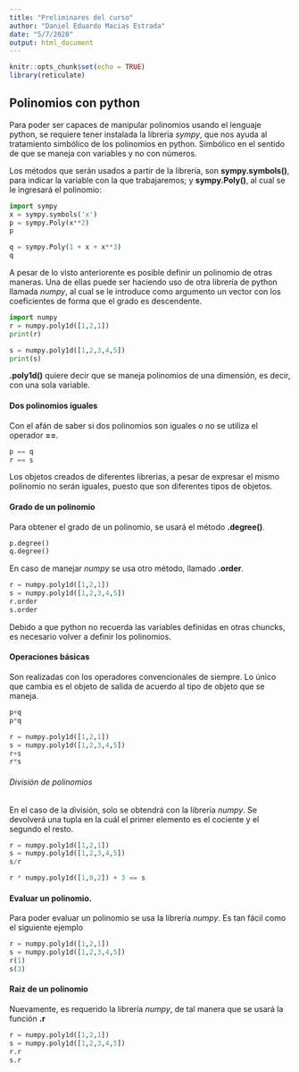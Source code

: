 ```yaml
---
title: "Preliminares del curso"
author: "Daniel Eduardo Macias Estrada"
date: "5/7/2020"
output: html_document
---
```


```r
knitr::opts_chunk$set(echo = TRUE)
library(reticulate)
```

## Polinomios con python
Para poder ser capaces de manipular polinomios usando el lenguaje python, se requiere tener instalada la libreria *sympy*, que nos ayuda al tratamiento simbólico de los polinomios en python. Simbólico en el sentido de que se maneja con variables y no con números.

Los métodos que serán usados a partir de la libreria, son **sympy.symbols()**, para indicar la variable con la que trabajaremos; y **sympy.Poly()**, al cual se le ingresará el polinomio: 

```python
import sympy
x = sympy.symbols('x')
p = sympy.Poly(x**2)
p

q = sympy.Poly(1 + x + x**3)
q
```

A pesar de lo visto anteriorente es posible definir un polinomio de otras maneras. Una de ellas puede ser haciendo uso de otra librería de python llamada *numpy*, al cual se le introduce como argumento un vector con los coeficientes de forma que el grado es descendente.

```python
import numpy
r = numpy.poly1d([1,2,1])
print(r)

s = numpy.poly1d([1,2,3,4,5])
print(s)
```

**.poly1d()** quiere decir que se maneja polinomios de una dimensión, es decir, con una sola variable.

#### Dos polinomios iguales
Con el afán de saber si dos polinomios son iguales o no se utiliza el operador **==**.

```python
p == q
r == s
```

Los objetos creados de diferentes librerias, a pesar de expresar el mismo polinomio no serán iguales, puesto que son diferentes tipos de objetos.

#### Grado de un polinomio
Para obtener el grado de un polinomio, se usará el método **.degree()**. 

```python
p.degree()
q.degree()
```

En caso de manejar *numpy* se usa otro método, llamado **.order**.

```python
r = numpy.poly1d([1,2,1])
s = numpy.poly1d([1,2,3,4,5])
r.order
s.order
```

Debido a que python no recuerda las variables definidas en otras chuncks, es necesario volver a definir los polinomios.


#### Operaciones básicas
Son realizadas con los operadores convencionales de siempre. Lo único que cambia es el objeto de salida de acuerdo al tipo de objeto que se maneja.

```python
p+q
p*q

r = numpy.poly1d([1,2,1])
s = numpy.poly1d([1,2,3,4,5])
r+s
r*s
```

###### División de polinomios
En el caso de la división, solo se obtendrá con la librería *numpy*. Se devolverá una tupla en la cuál el primer elemento es el cociente y el segundo el resto.

```python
r = numpy.poly1d([1,2,1])
s = numpy.poly1d([1,2,3,4,5])
s/r

r * numpy.poly1d([1,0,2]) + 3 == s
```

#### Evaluar un polinomio.
Para poder evaluar un polinomio se usa la librería *numpy*. Es tan fácil como el siguiente ejemplo

```python
r = numpy.poly1d([1,2,1])
s = numpy.poly1d([1,2,3,4,5])
r(1)
s(3)
```

#### Raiz de un polinomio
Nuevamente, es requerido la librería *numpy*, de  tal manera que se usará la función **.r**

```python
r = numpy.poly1d([1,2,1])
s = numpy.poly1d([1,2,3,4,5])
r.r
s.r
```

